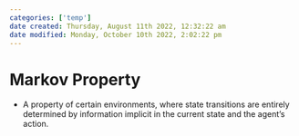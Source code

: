 ```yaml
---
categories: ['temp']
date created: Thursday, August 11th 2022, 12:32:22 am
date modified: Monday, October 10th 2022, 2:02:22 pm
---
```


# Markov Property
- A property of certain environments, where state transitions are entirely determined by information implicit in the current state and the agent’s action.



